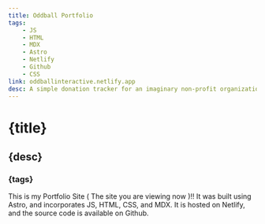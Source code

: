```yaml
---
title: Oddball Portfolio
tags: 
    - JS
    - HTML
    - MDX
    - Astro
    - Netlify
    - Github
    - CSS
link: oddballinteractive.netlify.app
desc: A simple donation tracker for an imaginary non-profit organization.
---
```

# {title}
## {desc}
### {tags}
This is my Portfolio Site ( The site you are viewing now )!! It was built using Astro, and incorporates JS,
HTML, CSS, and MDX. It is hosted on Netlify, and the source code is available on Github.